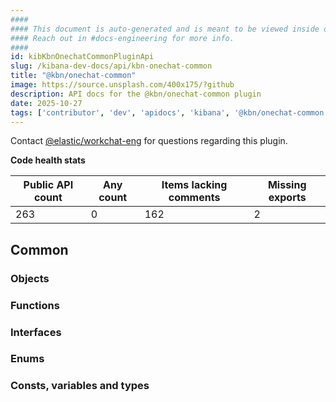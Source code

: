 ```yaml
---
####
#### This document is auto-generated and is meant to be viewed inside our experimental, new docs system.
#### Reach out in #docs-engineering for more info.
####
id: kibKbnOnechatCommonPluginApi
slug: /kibana-dev-docs/api/kbn-onechat-common
title: "@kbn/onechat-common"
image: https://source.unsplash.com/400x175/?github
description: API docs for the @kbn/onechat-common plugin
date: 2025-10-27
tags: ['contributor', 'dev', 'apidocs', 'kibana', '@kbn/onechat-common']
---
```




Contact [@elastic/workchat-eng](https://github.com/orgs/elastic/teams/workchat-eng) for questions regarding this plugin.

**Code health stats**

| Public API count  | Any count | Items lacking comments | Missing exports |
|-------------------|-----------|------------------------|-----------------|
| 263 | 0 | 162 | 2 |

## Common

### Objects
<DocDefinitionList data={kbnOnechatCommonObj.common.objects}/>

### Functions
<DocDefinitionList data={kbnOnechatCommonObj.common.functions}/>

### Interfaces
<DocDefinitionList data={kbnOnechatCommonObj.common.interfaces}/>

### Enums
<DocDefinitionList data={kbnOnechatCommonObj.common.enums}/>

### Consts, variables and types
<DocDefinitionList data={kbnOnechatCommonObj.common.misc}/>

